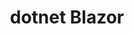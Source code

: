 ---
title: 'dotnet Blazor'
publishedAt: 'April 1, 2023'
description: 'Learn how to create an application in Blazor'
#credit: 'Fabio Biondi'
cover: '/optimized/articles/blog-three/hero.webp'
seoDescription: 'This is the for React redux.'
category: 'dotnet'
image: ../images/proj3.jpg
---